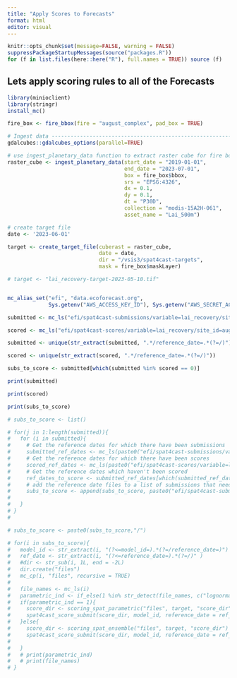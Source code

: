 ```yaml
---
title: "Apply Scores to Forecasts"
format: html
editor: visual
---
```


```r
knitr::opts_chunk$set(message=FALSE, warning = FALSE)
suppressPackageStartupMessages(source("packages.R"))
for (f in list.files(here::here("R"), full.names = TRUE)) source (f)
```

## Lets apply scoring rules to all of the Forecasts

```r
library(minioclient)
library(stringr)
install_mc()

fire_box <- fire_bbox(fire = "august_complex", pad_box = TRUE)

# Ingest data ------------------------------------------------------------
gdalcubes::gdalcubes_options(parallel=TRUE)

# use ingest_planetary_data function to extract raster cube for fire bounding box between Jan 1 2002 and July 1 2023.
raster_cube <- ingest_planetary_data(start_date = "2019-01-01", 
                                     end_date = "2023-07-01", 
                                     box = fire_box$bbox,
                                     srs = "EPSG:4326",
                                     dx = 0.1, 
                                     dy = 0.1, 
                                     dt = "P30D",
                                     collection = "modis-15A2H-061",
                                     asset_name = "Lai_500m")

# create target file
date <- '2023-06-01'

target <- create_target_file(cuberast = raster_cube,
                             date = date,
                             dir = "/vsis3/spat4cast-targets",
                             mask = fire_box$maskLayer)

# target <- "lai_recovery-target-2023-05-10.tif"


mc_alias_set("efi", "data.ecoforecast.org",
             Sys.getenv("AWS_ACCESS_KEY_ID"), Sys.getenv("AWS_SECRET_ACCESS_KEY"))

submitted <- mc_ls("efi/spat4cast-submissions/variable=lai_recovery/site_id=august_complex/", recursive = TRUE)

scored <- mc_ls("efi/spat4cast-scores/variable=lai_recovery/site_id=august_complex/", recursive = TRUE)

submitted <- unique(str_extract(submitted, ".*/reference_date=.*(?=/)"))

scored <- unique(str_extract(scored, ".*/reference_date=.*(?=/)"))

subs_to_score <- submitted[which(submitted %in% scored == 0)]

print(submitted)

print(scored)

print(subs_to_score)

# subs_to_score <- list()

# for(j in 1:length(submitted)){
#   for (i in submitted){
#     # Get the reference dates for which there have been submissions
#     submitted_ref_dates <- mc_ls(paste0("efi/spat4cast-submissions/variable=lai_recovery/site_id=august_complex/", i))
#     # Get the reference dates for which there have been scores
#     scored_ref_dates <- mc_ls(paste0("efi/spat4cast-scores/variable=lai_recovery/site_id=august_complex/", scored))
#     # Get the reference dates which haven't been scored
#     ref_dates_to_score <- submitted_ref_dates[which(submitted_ref_dates %in% scored_ref_dates == 0)]
#     # add the reference date files to a list of submissions that need to be scored.
#     subs_to_score <- append(subs_to_score, paste0("efi/spat4cast-submissions/variable=lai_recovery/site_id=august_complex/", i,  ref_dates_to_score))
#     
#   }
# }
# 

# subs_to_score <- paste0(subs_to_score,"/")

# for(i in subs_to_score){
#   model_id <- str_extract(i, "(?<=model_id=).*(?=/reference_date=)")
#   ref_date <- str_extract(i, "(?<=reference_date=).*(?=/)" )
#   #dir <- str_sub(i, 1L, end = -2L)
#   dir.create("files")
#   mc_cp(i, "files", recursive = TRUE)
# 
#   file_names <- mc_ls(i)
#   parametric_ind <- if_else(1 %in% str_detect(file_names, c("lognormal|normal|bernoulli|beta|uniform|gamma|logistic|exponential|poisson")) == TRUE, 1, 0)
#   if(parametric_ind == 1){
#     score_dir <- scoring_spat_parametric("files", target, "score_dir")
#     spat4cast_score_submit(score_dir, model_id, reference_date = ref_date)
#   }else{
#     score_dir <- scoring_spat_ensemble("files", target, "score_dir")
#     spat4cast_score_submit(score_dir, model_id, reference_date = ref_date)
# 
#   }
#   # print(parametric_ind)
#   # print(file_names)
# }

```
